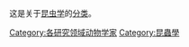 这是关于[[昆虫学|昆虫学]]的[[维基百科:页面分类|分类]]。
{{Commons cat|Entomologists}}

[[Category:各研究领域动物学家|Category:各研究领域动物学家]]
[[Category:昆蟲學|Category:昆蟲學]]